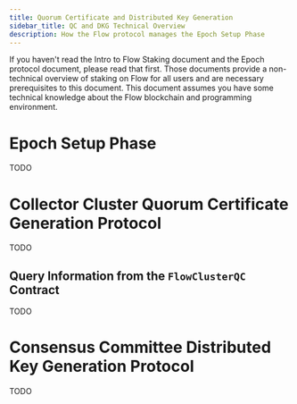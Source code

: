 ```yaml
---
title: Quorum Certificate and Distributed Key Generation
sidebar_title: QC and DKG Technical Overview
description: How the Flow protocol manages the Epoch Setup Phase
---
```


<Callout type="warning">
  If you haven't read the Intro to Flow Staking document and the Epoch protocol document,
  please read that first. Those documents provide a non-technical overview of staking on Flow for
  all users and are necessary prerequisites to this document.
</Callout>
<Callout type="warning">
  This document assumes you have some technical knowledge about the Flow
  blockchain and programming environment.
</Callout>


# Epoch Setup Phase

TODO

# Collector Cluster Quorum Certificate Generation Protocol

TODO

## Query Information from the `FlowClusterQC` Contract

TODO

# Consensus Committee Distributed Key Generation Protocol

TODO

## Query Information from the `FlowDKG` Contract

TODO

# Monitor Events from the QC and DKG Contracts

See the QC and DKG events document for information about the events that can be emitted by these contracts.
